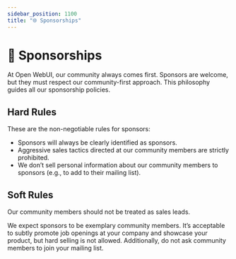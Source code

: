 ```yaml
---
sidebar_position: 1100
title: "🌐 Sponsorships"
---
```



<TopBanners />

# 🤝 Sponsorships

At Open WebUI, our community always comes first. Sponsors are welcome, but they must respect our community-first approach. This philosophy guides all our sponsorship policies.

## Hard Rules

These are the non-negotiable rules for sponsors:

- Sponsors will always be clearly identified as sponsors.
- Aggressive sales tactics directed at our community members are strictly prohibited.
- We don’t sell personal information about our community members to sponsors (e.g., to add to their mailing list).

## Soft Rules

Our community members should not be treated as sales leads.

We expect sponsors to be exemplary community members. It’s acceptable to subtly promote job openings at your company and showcase your product, but hard selling is not allowed. Additionally, do not ask community members to join your mailing list.
